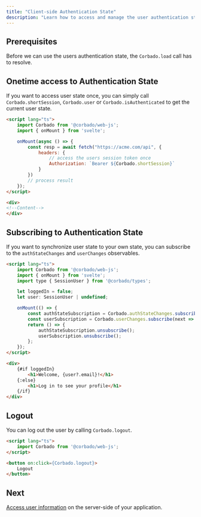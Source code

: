 ```yaml
---
title: "Client-side Authentication State"
description: "Learn how to access and manage the user authentication state on the client-side in your Svelte or SvelteKit application."
---
```


## Prerequisites

Before we can use the users authentication state, the `Corbado.load` call has to resolve.

## Onetime access to Authentication State

If you want to access user state once, you can simply call `Corbado.shortSession`,
`Corbado.user` or `Corbado.isAuthenticated` to get the current user state.

```html routes/+page.svelte
<script lang="ts">
    import Corbado from '@corbado/web-js';
    import { onMount } from 'svelte';

    onMount(async () => {
        const resp = await fetch("https://acme.com/api", {
            headers: {
                // access the users session token once
                Authorization: `Bearer ${Corbado.shortSession}`
            }
        })
        // process result
    });
</script>

<div>
<!--Content-->
</div>
```

## Subscribing to Authentication State

If you want to synchronize user state to your own state, you can subscribe to the `authStateChanges` and `userChanges` observables.

```html routes/+page.svelte
<script lang="ts">
    import Corbado from '@corbado/web-js';
    import { onMount } from 'svelte';
    import type { SessionUser } from '@corbado/types';

    let loggedIn = false;
    let user: SessionUser | undefined;

    onMount(() => {
        const authStateSubscription = Corbado.authStateChanges.subscribe(next => loggedIn = next === 1);
        const userSubscription = Corbado.userChanges.subscribe(next => user = next);
        return () => {
            authStateSubscription.unsubscribe();
            userSubscription.unsubscribe();
        };
    });
</script>

<div>
    {#if loggedIn}
        <h1>Welcome, {user?.email}!</h1>
    {:else}
        <h1>Log in to see your profile</h1>
    {/if}
</div>
```

## Logout

You can log out the user by calling `Corbado.logout`.

```html routes/+page.svelte
<script lang="ts">
    import Corbado from '@corbado/web-js';
</script>

<button on:click={Corbado.logout}>
    Logout
</button>
```

## Next

[Access user information](/frontend-integration/svelte/authentication-state-server) on the server-side of your application.